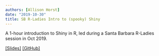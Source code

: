 ```yaml
---
authors: [Allison Horst]
date: "2019-10-30"
title: SB R-Ladies Intro to (spooky) Shiny
---
```


A 1-hour introduction to Shiny in R, led during a Santa Barbara R-Ladies session in Oct 2019. 

[[Slides]](https://drive.google.com/open?id=1QVgvVsVoYOXjqHKKx2o-cMOYLdh7FAq8Hyv_y-dSZmI) [[GitHub]](https://github.com/allisonhorst/shiny-basics-sb-r-ladies)
